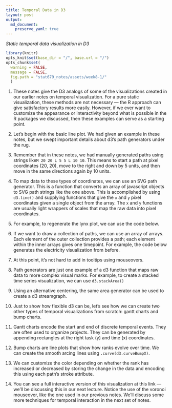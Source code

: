 ```yaml
---
title: Temporal Data in D3
layout: post
output: 
  md_document:
    preserve_yaml: true
---
```


_Static temporal data visualization in D3_

```r
library(knitr)
opts_knit$set(base_dir = "/", base.url = "/")
opts_chunk$set(
  warning = FALSE, 
  message = FALSE,
  fig.path = "stat679_notes/assets/week8-1/"
  )
```

1. These notes give the D3 analogs of some of the visualizations created in our
earlier notes on temporal visualization. For a pure static visualization, these
methods are not necessary — the R approach can give satisfactory results more
easily. However, if we ever want to customize the appearance or interactivity
beyond what is possible in the R packages we discussed, then these examples can
serve as a starting point.

1. Let’s begin with the basic line plot. We had given an example in these notes,
but we swept important details about d3’s path generators under the rug.

1. Remember that in these notes, we had manually generated paths using strings
like`M 20 20 L 5 5 L 10 10`. This means to start a path at pixel coordinates
(20, 20), move to the right and down by 5 units, and then move in the same
directions again by 10 units.

1. To map data to these types of coordinates, we can use an SVG path generator.
This is a function that converts an array of javascript objects to SVG path
strings like the one above. This is accomplished by using `d3.line()` and
supplying functions that give the `x` and `y` pixel coordinates given a single
object from the array. The `x` and `y` functions are usually light wrappers of
scales that map the raw data into pixel coordinates.

1. For example, to regenerate the lynx plot, we can use the code below.

1. If we want to draw a collection of paths, we can use an array of arrays. Each
element of the outer collection provides a path; each element within the inner
arrays gives one timepoint. For example, the code below generates the
electricity visualization from before.

1. At this point, it’s not hard to add in tooltips using mouseovers.

1. Path generators are just one example of a d3 function that maps raw data to
more complex visual marks. For example, to create a stacked time series
visualization, we can use `d3.stackArea()`

1. Using an alternative centering, the same area generator can be used to create
a d3 streamgraph.

1. Just to show how flexible d3 can be, let’s see how we can create two other
types of temporal visualizations from scratch: gantt charts and bump charts.

1. Gantt charts encode the start and end of discrete temporal events. They are
often used to organize projects. They can be generated by appending rectangles
at the right task (y) and time (x) coordinates.

1. Bump charts are line plots that show how ranks evolve over time. We can
create the smooth arcing lines using `.curve(d3.curveBumpX)`.

1. We can customize the color depending on whether the rank has increased or
decreased by storing the change in the data and encoding this using each path’s
stroke attribute.

1. You can see a full interactive version of this visualization at this link —
we’ll be discussing this in our next lecture. Notice the use of the voronoi
mouseover, like the one used in our previous notes. We’ll discuss some more
techniques for temporal interaction in the next set of notes.
